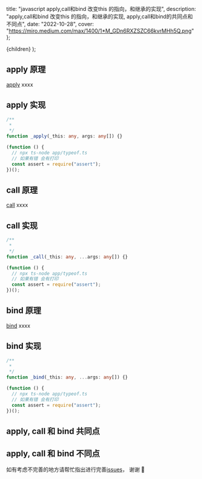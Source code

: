 
  title: "javascript apply,call和bind 改变this 的指向，和继承的实现",
  description:
    "apply,call和bind 改变this 的指向，和继承的实现, apply,call和bind的共同点和不同点",
  date: "2022-10-28",
  cover: "https://miro.medium.com/max/1400/1*M_GDn6RXZSZC66kvrMHh5Q.png"
};

  <MDXContentCom meta={meta}>{children}</MDXContentCom>
);

## apply 原理

[apply]() xxxx

## apply 实现

```ts
/**
 *
 */
function _apply(_this: any, args: any[]) {}

(function () {
  // npx ts-node app/typeof.ts
  // 如果有错 会有打印
  const assert = require("assert");
})();
```

## call 原理

[call]() xxxx

## call 实现

```ts
/**
 *
 */
function _call(_this: any, ...args: any[]) {}

(function () {
  // npx ts-node app/typeof.ts
  // 如果有错 会有打印
  const assert = require("assert");
})();
```

## bind 原理

[bind]() xxxx

## bind 实现

```ts
/**
 *
 */
function _bind(_this: any, ...args: any[]) {}

(function () {
  // npx ts-node app/typeof.ts
  // 如果有错 会有打印
  const assert = require("assert");
})();
```

## apply, call 和 bind 共同点

## apply, call 和 bind 不同点

如有考虑不完善的地方请帮忙指出进行完善[issues](https://github.com/freeshineit/freeshineit.github.io/issues)， 谢谢 🙏

